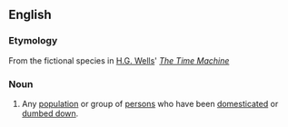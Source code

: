 {{also|Éloi}}
==English==
{{wikipedia}}
===Etymology===
From the fictional species in [[w:H.G. Wells|H.G. Wells]]' ''[[w:The Time Machine|The Time Machine]]''

===Noun===
{{en-plural noun}}

# Any [[population]] or group of [[persons]] who have been [[domesticated]] or [[dumbed down]].